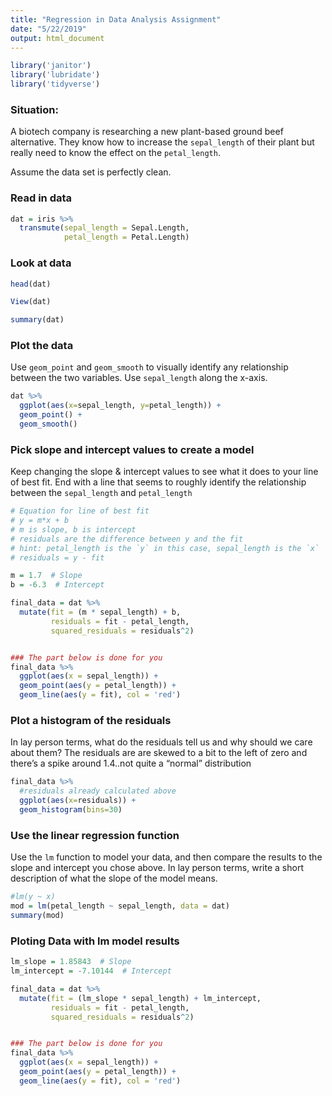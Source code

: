 ```yaml
---
title: "Regression in Data Analysis Assignment"
date: "5/22/2019"
output: html_document
---
```


```r
library('janitor')
library('lubridate')
library('tidyverse')
```

### Situation:  

A biotech company is researching a new plant-based ground beef alternative. They know how to increase the `sepal_length` of their plant but really need to know the effect on the `petal_length`.

Assume the data set is perfectly clean.

### Read in data
```r
dat = iris %>%
  transmute(sepal_length = Sepal.Length,
            petal_length = Petal.Length)
```

### Look at data
```r
head(dat)
```
```r
View(dat)
```
```r
summary(dat)
```


### Plot the data  

Use `geom_point` and `geom_smooth` to visually identify any relationship between the two variables. Use `sepal_length` along the x-axis.
```r
dat %>%
  ggplot(aes(x=sepal_length, y=petal_length)) +
  geom_point() + 
  geom_smooth()
```



### Pick slope and intercept values to create a model   

Keep changing the slope & intercept values to see what it does to your line of best fit. End with a line that seems to roughly identify the relationship between the `sepal_length` and `petal_length`
```r
# Equation for line of best fit
# y = m*x + b 
# m is slope, b is intercept
# residuals are the difference between y and the fit
# hint: petal_length is the `y` in this case, sepal_length is the `x`
# residuals = y - fit

m = 1.7  # Slope
b = -6.3  # Intercept

final_data = dat %>%
  mutate(fit = (m * sepal_length) + b,
         residuals = fit - petal_length,
         squared_residuals = residuals^2)


### The part below is done for you
final_data %>%
  ggplot(aes(x = sepal_length)) + 
  geom_point(aes(y = petal_length)) + 
  geom_line(aes(y = fit), col = 'red')
```


### Plot a histogram of the residuals  

In lay person terms, what do the residuals tell us and why should we care about them?
The residuals are are skewed to a bit to the left of zero and there's a spike around 1.4..not quite a "normal" distribution
```r
final_data %>%
  #residuals already calculated above
  ggplot(aes(x=residuals)) + 
  geom_histogram(bins=30)
```


### Use the linear regression function  

Use the `lm` function to model your data, and then compare the results to the slope and intercept you chose above. In lay person terms, write a short description of what the slope of the model means.
```r
#lm(y ~ x)
mod = lm(petal_length ~ sepal_length, data = dat)
summary(mod)
```

### Ploting Data with lm model results
```r
lm_slope = 1.85843  # Slope
lm_intercept = -7.10144  # Intercept

final_data = dat %>%
  mutate(fit = (lm_slope * sepal_length) + lm_intercept,
         residuals = fit - petal_length,
         squared_residuals = residuals^2)


### The part below is done for you
final_data %>%
  ggplot(aes(x = sepal_length)) + 
  geom_point(aes(y = petal_length)) + 
  geom_line(aes(y = fit), col = 'red')

```

